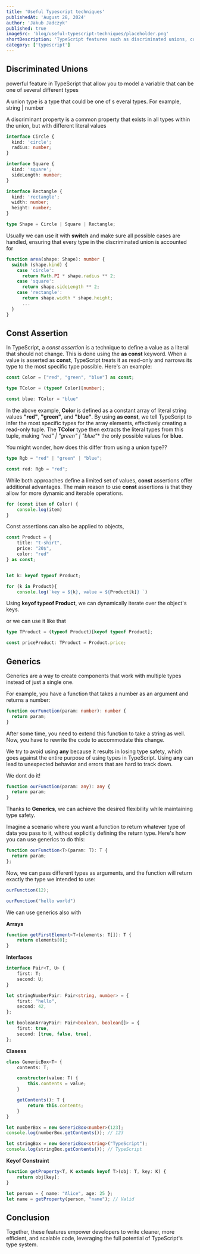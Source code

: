 ```yaml
---
title: 'Useful Typescript techniques'
publishedAt: 'August 28, 2024'
author: 'Jakub Jadczyk'
published: true
imageSrc: 'blog/useful-typescript-techniques/placeholder.png'
shortDescription: 'TypeScript features such as discriminated unions, const assertions, and generics'
category: ['typescript']
---
```


## Discriminated Unions

powerful feature in TypeScript that allow you to model a variable that can be one of several different types


<Question text="What are union types " />


A union type is a type that could be one of s
everal types. For example, string | number


<Question text="what is Discriminant Property" />
 
A discriminant property is a common property that exists in all types within the union, but with different literal values


```ts
interface Circle {
  kind: 'circle';
  radius: number;
}

interface Square {
  kind: 'square';
  sideLength: number;
}

interface Rectangle {
  kind: 'rectangle';
  width: number;
  height: number;
}

type Shape = Circle | Square | Rectangle;
```


Usually we can use it with **switch** and make sure all possible cases are handled, ensuring that every type in the discriminated union is accounted for

```ts
function area(shape: Shape): number {
  switch (shape.kind) {
    case 'circle':
      return Math.PI * shape.radius ** 2;
    case 'square':
      return shape.sideLength ** 2;
    case 'rectangle':
      return shape.width * shape.height;
      ...
  }
}
```

## Const Assertion

In TypeScript, a _const assertion_ is a technique to define a value as a literal that should not change. This is done using the **as const** keyword. When a value is asserted as **const**, TypeScript treats it as read-only and narrows its type to the most specific type possible. Here's an example:

```ts
const Color = ["red", "green", "blue"] as const;

type TColor = (typeof Color)[number];

const blue: TColor = "blue"
```

In the above example, **Color** is defined as a constant array of literal string values **"red"**, **"green"**, and **"blue"**. By using **as const**, we tell TypeScript to infer the most specific types for the array elements, effectively creating a read-only tuple. The **TColor** type then extracts the literal types from this tuple, making *"red" | "green" | "blue"** the only possible values for **blue**.


You might wonder, how does this differ from using a union type??

```ts
type Rgb = "red" | "green" | "blue";

const red: Rgb = "red";
```

While both approaches define a limited set of values, **const** assertions offer additional advantages. The main reason to use **const** assertions is that they allow for more dynamic and iterable operations.

```ts
for (const item of Color) {
    console.log(item)
}
```

Const assertions can also be applied to objects,

```ts
const Product = {
    title: "t-shirt",
    price: "20$",
    color: "red"
} as const;


let k: keyof typeof Product;

for (k in Product){
    console.log(`key = ${k}, value = ${Product[k]} `)
```

Using **keyof typeof Product**, we can dynamically iterate over the object's keys.


or we can use it like that 

```ts
type TProduct = (typeof Product)[keyof typeof Product];

const priceProduct: TProduct = Product.price;
```

## Generics

Generics are a way to create components that work with multiple types instead of just a single one.

For example, you have a function that takes a number as an argument and returns a number:

```ts
function ourFunction(param: number): number {
  return param;
}
```

After some time, you need to extend this function to take a string as well. Now, you have to rewrite the code to accommodate this change.

<Question text="Why should we use any type" />

We try to avoid using **any** because it results in losing type safety, which goes against the entire purpose of using types in TypeScript. Using **any** can lead to unexpected behavior and errors that are hard to track down.

We dont do it!
```ts
function ourFunction(param: any): any {
  return param;
}
```

Thanks to **Generics**, we can achieve the desired flexibility while maintaining type safety.

Imagine a scenario where you want a function to return whatever type of data you pass to it, without explicitly defining the return type. Here's how you can use generics to do this:

```ts
function ourFunction<T>(param: T): T {
  return param;
};

```

Now, we can pass different types as arguments, and the function will return exactly the type we intended to use:

```ts
ourFunction(12);

ourFunction("hello world")
```


We can use generics also with 

**Arrays**

```ts
function getFirstElement<T>(elements: T[]): T {
    return elements[0];
}

```

**Interfaces**

```ts
interface Pair<T, U> {
    first: T;
    second: U;
}

let stringNumberPair: Pair<string, number> = {
    first: "hello",
    second: 42,
};

let booleanArrayPair: Pair<boolean, boolean[]> = {
    first: true,
    second: [true, false, true],
};
```

**Clasess**

```ts
class GenericBox<T> {
    contents: T;

    constructor(value: T) {
        this.contents = value;
    }

    getContents(): T {
        return this.contents;
    }
}

let numberBox = new GenericBox<number>(123);
console.log(numberBox.getContents()); // 123

let stringBox = new GenericBox<string>("TypeScript");
console.log(stringBox.getContents()); // TypeScript
```


**Keyof Constraint**

```ts
function getProperty<T, K extends keyof T>(obj: T, key: K) {
    return obj[key];
}

let person = { name: "Alice", age: 25 };
let name = getProperty(person, "name"); // Valid
```

## Conclusion

Together, these features empower developers to write cleaner, more efficient, and scalable code, leveraging the full potential of TypeScript's type system.